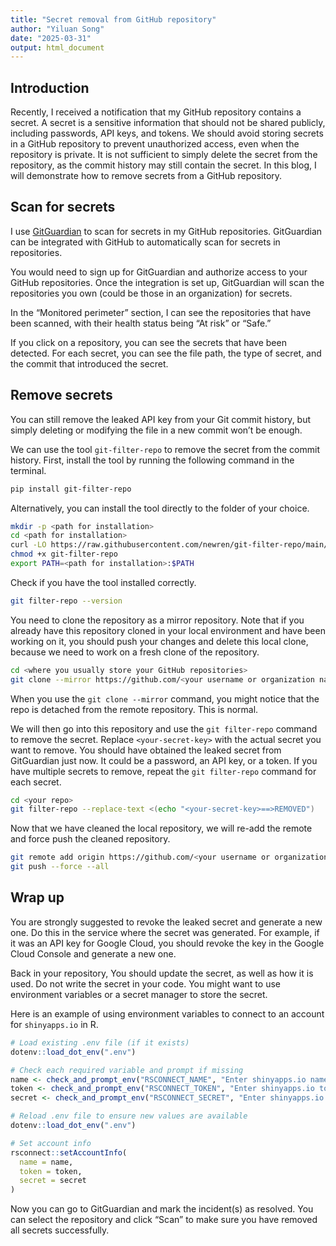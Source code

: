 ```yaml
---
title: "Secret removal from GitHub repository"
author: "Yiluan Song"
date: "2025-03-31"
output: html_document
---
```


## Introduction

Recently, I received a notification that my GitHub repository contains a secret. A secret is a sensitive information that should not be shared publicly, including passwords, API keys, and tokens. We should avoid storing secrets in a GitHub repository to prevent unauthorized access, even when the repository is private. It is not sufficient to simply delete the secret from the repository, as the commit history may still contain the secret. In this blog, I will demonstrate how to remove secrets from a GitHub repository.

## Scan for secrets

I use [GitGuardian](https://www.gitguardian.com/) to scan for secrets in my GitHub repositories. GitGuardian can be integrated with GitHub to automatically scan for secrets in repositories.

You would need to sign up for GitGuardian and authorize access to your GitHub repositories. Once the integration is set up, GitGuardian will scan the repositories you own (could be those in an organization) for secrets.

In the "Monitored perimeter" section, I can see the repositories that have been scanned, with their health status being "At risk" or "Safe."

If you click on a repository, you can see the secrets that have been detected. For each secret, you can see the file path, the type of secret, and the commit that introduced the secret.

## Remove secrets

You can still remove the leaked API key from your Git commit history, but simply deleting or modifying the file in a new commit won’t be enough.

We can use the tool `git-filter-repo` to remove the secret from the commit history. First, install the tool by running the following command in the terminal.
```bash
pip install git-filter-repo
```

Alternatively, you can install the tool directly to the folder of your choice.
```bash
mkdir -p <path for installation>
cd <path for installation>
curl -LO https://raw.githubusercontent.com/newren/git-filter-repo/main/git-filter-repo
chmod +x git-filter-repo
export PATH=<path for installation>:$PATH
```

Check if you have the tool installed correctly.
```bash
git filter-repo --version
```

You need to clone the repository as a mirror repository. Note that if you already have this repository cloned in your local environment and have been working on it, you should push your changes and delete this local clone, because we need to work on a fresh clone of the repository.
```bash
cd <where you usually store your GitHub repositories>
git clone --mirror https://github.com/<your username or organization name>/<your repo>.git
```
When you use the `git clone --mirror` command, you might notice that the repo is detached from the remote repository. This is normal.

We will then go into this repository and use the `git filter-repo` command to remove the secret. Replace `<your-secret-key>` with the actual secret you want to remove. You should have obtained the leaked secret from GitGuardian just now. It could be a password, an API key, or a token. If you have multiple secrets to remove, repeat the `git filter-repo` command for each secret.
```bash
cd <your repo>
git filter-repo --replace-text <(echo "<your-secret-key>==>REMOVED")
```

Now that we have cleaned the local repository, we will re-add the remote and force push the cleaned repository.
```bash
git remote add origin https://github.com/<your username or organization name>/<your repo>.git
git push --force --all
```

## Wrap up

You are strongly suggested to revoke the leaked secret and generate a new one. Do this in the service where the secret was generated. For example, if it was an API key for Google Cloud, you should revoke the key in the Google Cloud Console and generate a new one.

Back in your repository, You should update the secret, as well as how it is used. Do not write the secret in your code. You might want to use environment variables or a secret manager to store the secret.

Here is an example of using environment variables to connect to an account for `shinyapps.io` in R.
```r
# Load existing .env file (if it exists)
dotenv::load_dot_env(".env")

# Check each required variable and prompt if missing
name <- check_and_prompt_env("RSCONNECT_NAME", "Enter shinyapps.io name: ")
token <- check_and_prompt_env("RSCONNECT_TOKEN", "Enter shinyapps.io token: ")
secret <- check_and_prompt_env("RSCONNECT_SECRET", "Enter shinyapps.io secret: ")

# Reload .env file to ensure new values are available
dotenv::load_dot_env(".env")

# Set account info
rsconnect::setAccountInfo(
  name = name,
  token = token,
  secret = secret
)
```

Now you can go to GitGuardian and mark the incident(s) as resolved. You can select the repository and click "Scan" to make sure you have removed all secrets successfully.
